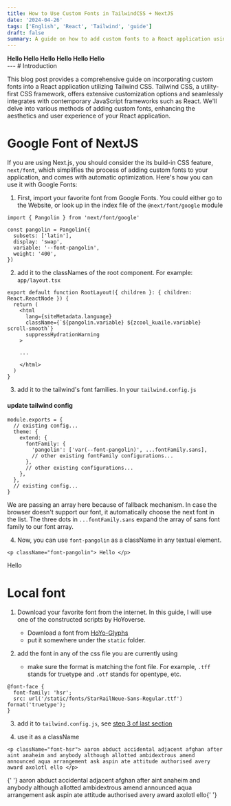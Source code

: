 ```yaml
---
title: How to Use Custom Fonts in TailwindCSS + NextJS
date: '2024-04-26'
tags: ['English', 'React', 'Tailwind', 'guide']
draft: false
summary: A guide on how to add custom fonts to a React application using Tailwind CSS.
---
```


<div className="grid grid-cols-3 gap-3">
  <b className="font-mono text-4xl"> Hello </b>
  <b className="font-zzz text-4xl"> Hello </b>
  <b className="font-zzz2 text-4xl"> Hello </b>
  <b className="font-starrail text-4xl"> Hello </b>
  <b className="font-teyvat text-4xl"> Hello </b>
  <b className="font-fontaine text-4xl"> Hello </b>
</div>
--- # Introduction

This blog post provides a comprehensive guide on incorporating custom fonts into a React application utilizing Tailwind CSS.
Tailwind CSS, a utility-first CSS framework, offers extensive customization options and seamlessly integrates with contemporary JavaScript frameworks such as React.
We'll delve into various methods of adding custom fonts, enhancing the aesthetics and user experience of your React application.

# Google Font of NextJS

If you are using Next.js, you should consider the its build-in CSS feature, `next/font`, which simplifies the process of adding custom fonts to your application, and comes with automatic optimization.
Here's how you can use it with Google Fonts:

1. First, import your favorite font from Google Fonts. You could either go to the Website, or look up in the index file of the `@next/font/google` module

```
import { Pangolin } from 'next/font/google'

const pangolin = Pangolin({
  subsets: ['latin'],
  display: 'swap',
  variable: '--font-pangolin',
  weight: '400',
})

```

2. add it to the classNames of the root component. For example: `app/layout.tsx`

```
export default function RootLayout({ children }: { children: React.ReactNode }) {
  return (
    <html
      lang={siteMetadata.language}
      className={`${pangolin.variable} ${zcool_kuaile.variable} scroll-smooth`}
      suppressHydrationWarning
    >

    ...

    </html>
  )
}
```

3. add it to the tailwind's font families. In your `tailwind.config.js`

#### update tailwind config

```
module.exports = {
  // existing config...
  theme: {
    extend: {
      fontFamily: {
        'pangolin': ['var(--font-pangolin)', ...fontFamily.sans],
        // other existing fontFamily configurations...
      },
      // other existing configurations...
    },
  },
  // existing config...
}
```

We are passing an array here because of fallback mechanism. In case the browser doesn't support our font, it automatically choose the next font in the list.
The three dots in `...fontFamily.sans` expand the array of sans font family to our font array.

4. Now, you can use `font-pangolin` as a className in any textual element.

```
<p className="font-pangolin"> Hello </p>
```

<p className="font-sans"> Hello </p>

# Local font

1. Download your favorite font from the internet. In this guide, I will use one of the constructed scripts by HoYoverse.

   - Download a font from [HoYo-Glyphs](https://github.com/SpeedyOrc-C/HoYo-Glyphs)
   - put it somewhere under the `static` folder.

2. add the font in any of the css file you are currently using
   - make sure the format is matching the font file. For example, `.tff` stands for truetype and `.otf` stands for opentype, etc.

```
@font-face {
  font-family: 'hsr';
  src: url('/static/fonts/StarRailNeue-Sans-Regular.ttf') format('truetype');
}
```

3. add it to `tailwind.config.js`, see [step 3 of last section](#update-tailwind-config)

4. use it as a className

```
<p className="font-hsr"> aaron abduct accidental adjacent afghan after aint anaheim and anybody although allotted ambidextrous amend announced aqua arrangement ask aspin ate attitude authorised avery award axolotl ello </p>
```

<p className="font-starrail">
  {' '}
  aaron abduct accidental adjacent afghan after aint anaheim and anybody although allotted ambidextrous
  amend announced aqua arrangement ask aspin ate attitude authorised avery award axolotl ello{' '}
</p>
